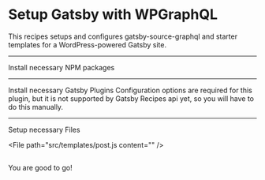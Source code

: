 # Setup Gatsby with WPGraphQL

This recipes setups and configures gatsby-source-graphql and starter templates for a WordPress-powered Gatsby site.

---

Install necessary NPM packages

<NPMPackage name="gatsby-source-graphql" />

---

Install necessary Gatsby Plugins
Configuration options are required for this plugin, but it is not supported by Gatsby Recipes api yet, so you will have to do this manually.

<GatsbyPlugin name="gatsby-source-graphql" />

---

Setup necessary Files

<File
  path="gatsby-node.example.js"
  content=""
/>

<File
  path="src/templates/post.js
  content=""
/>

<File
  path="src/templates/page.js"
  content=""
/>

<File
  path="src/templates/category.js"
  content=""
/>

<File
  path="src/templates/tag.js"
  content=""
/>

<File
  path="src/templates/user.js"
  content=""
/>
---

You are good to go!